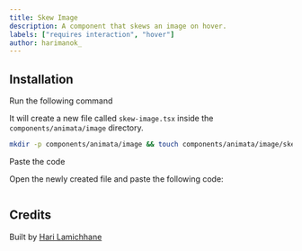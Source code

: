 ```yaml
---
title: Skew Image
description: A component that skews an image on hover.
labels: ["requires interaction", "hover"]
author: harimanok_
---
```


<ComponentPreview name="image-skew-image--docs" />

## Installation

<Steps>
<Step>Run the following command</Step>

It will create a new file called `skew-image.tsx` inside the `components/animata/image` directory.

```bash
mkdir -p components/animata/image && touch components/animata/image/skew-image.tsx
```

<Step>Paste the code</Step>

Open the newly created file and paste the following code:

```jsx file=<rootDir>/animata/image/skew-image.tsx

```

</Steps>

## Credits

Built by [Hari Lamichhane](https://github.com/hari)
